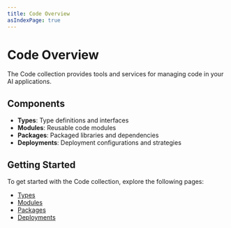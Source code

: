 ```yaml
---
title: Code Overview
asIndexPage: true
---
```


# Code Overview

The Code collection provides tools and services for managing code in your AI applications.

## Components

- **Types**: Type definitions and interfaces
- **Modules**: Reusable code modules
- **Packages**: Packaged libraries and dependencies
- **Deployments**: Deployment configurations and strategies

## Getting Started

To get started with the Code collection, explore the following pages:

- [Types](/code/types)
- [Modules](/code/modules)
- [Packages](/code/packages)
- [Deployments](/code/deployments)

